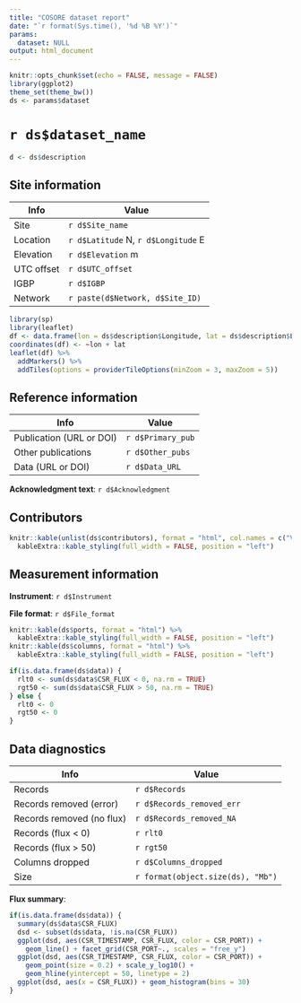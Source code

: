 ```yaml
---
title: "COSORE dataset report"
date: "`r format(Sys.time(), '%d %B %Y')`"
params:
  dataset: NULL
output: html_document
---
```


```r
knitr::opts_chunk$set(echo = FALSE, message = FALSE)
library(ggplot2)
theme_set(theme_bw())
ds <- params$dataset
```

# `r ds$dataset_name`


```r
d <- ds$description
```

## Site information

Info          |  Value
------------- | ----
Site          | `r d$Site_name`
Location      | `r d$Latitude` N, `r d$Longitude` E
Elevation     | `r d$Elevation` m
UTC offset    | `r d$UTC_offset`
IGBP          | `r d$IGBP`
Network       | `r paste(d$Network, d$Site_ID)`

```r
library(sp)
library(leaflet)
df <- data.frame(lon = ds$description$Longitude, lat = ds$description$Latitude)
coordinates(df) <- ~lon + lat
leaflet(df) %>% 
  addMarkers() %>% 
  addTiles(options = providerTileOptions(minZoom = 3, maxZoom = 5))
```

## Reference information

Info            |  Value
--------------- | ----
Publication (URL or DOI)  | `r d$Primary_pub`
Other publications        | `r d$Other_pubs`
Data (URL or DOI)         | `r d$Data_URL`

**Acknowledgment text**: `r d$Acknowledgment`

## Contributors

```r
knitr::kable(unlist(ds$contributors), format = "html", col.names = c("Value")) %>% 
  kableExtra::kable_styling(full_width = FALSE, position = "left")
```

## Measurement information

**Instrument**: `r d$Instrument`

**File format**: `r d$File_format`

```r
knitr::kable(ds$ports, format = "html") %>% 
  kableExtra::kable_styling(full_width = FALSE, position = "left")
knitr::kable(ds$columns, format = "html") %>% 
  kableExtra::kable_styling(full_width = FALSE, position = "left")
```

```r
if(is.data.frame(ds$data)) {
  rlt0 <- sum(ds$data$CSR_FLUX < 0, na.rm = TRUE)
  rgt50 <- sum(ds$data$CSR_FLUX > 50, na.rm = TRUE)
} else {
  rlt0 <- 0
  rgt50 <- 0
}
```

## Data diagnostics

Info                |  Value
------------------- | ----
Records             | `r d$Records`
Records removed (error)     | `r d$Records_removed_err`
Records removed (no flux)   | `r d$Records_removed_NA`
Records (flux < 0)  | `r rlt0`
Records (flux > 50) | `r rgt50`
Columns dropped     | `r d$Columns_dropped`
Size                | `r format(object.size(ds), "Mb")`

**Flux summary**:

```r
if(is.data.frame(ds$data)) {
  summary(ds$data$CSR_FLUX)
  dsd <- subset(ds$data, !is.na(CSR_FLUX))
  ggplot(dsd, aes(CSR_TIMESTAMP, CSR_FLUX, color = CSR_PORT)) + 
    geom_line() + facet_grid(CSR_PORT~., scales = "free_y")
  ggplot(dsd, aes(CSR_TIMESTAMP, CSR_FLUX, color = CSR_PORT)) +
    geom_point(size = 0.2) + scale_y_log10() +
    geom_hline(yintercept = 50, linetype = 2)
  ggplot(dsd, aes(x = CSR_FLUX)) + geom_histogram(bins = 30)
}
```
